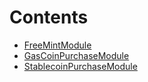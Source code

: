 

# Contents
- [FreeMintModule](FreeMintModule.sol/contract.FreeMintModule.md)
- [GasCoinPurchaseModule](GasCoinPurchaseModule.sol/contract.GasCoinPurchaseModule.md)
- [StablecoinPurchaseModule](StablecoinPurchaseModule.sol/contract.StablecoinPurchaseModule.md)
